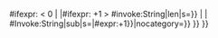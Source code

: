 <includeonly>{{{{{|safesubst:}}}#ifexpr: {{{2|0}}} < 0
|{{{1}}} 
|{{{{{|safesubst:}}}#ifexpr: {{{2|0}}}+1 > {{{{{|safesubst:}}}#invoke:String|len|s={{{1}}}}} | |
{{{{{|safesubst:}}}#Invoke:String|sub|s={{{1}}}|{{{{{|safesubst:}}}#expr:{{{2|0}}}+1}}|nocategory={{{nocategory|}}}}} }}
}}</includeonly><noinclude>
{{Documentation}}</noinclude>